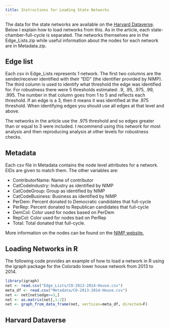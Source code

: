 ---
title: Instructions for Loading State Networks
---

The data for the state networks are available on the [Harvard Dataverse](https://dataverse.harvard.edu/dataverse/state_networks). Below I explain how to load networks from this. As in the article, each state-chamber-full-cycle is separated. The networks themselves are in the Edge_Lists.zip while useful information about the nodes for each network are in Metadata.zip.

Edge list
------
Each csv in Edge_Lists represents 1 network. The first two columns are
the sender/receiver identified with their "EID" (the identifier provided by
NIMP). The third column is used to identify what threshold the edge was
identified for. For robustness there were 5 thresholds estimated: .9, .95,
.975, .99, .995. The number in that column goes from 1 to 5 and reflects each
threshold. If an edge is a 3, then it means it was identified at the .975
threshold. When identifying edges you should use all edges at that level and
above.

The networks in the article use the .975 threshold and so edges greater than
or equal to 3 were included. I recommend using this network for most analysis and then reproducing analysis at other levels for robustness checks.

Metadata
------
Each csv file in Metadata contains the node level attributes for a network.
EIDs are given to match them. The other variables are:

- ContributorName: Name of contributor
- CatCodeIndustry: Industry as identified by NIMP
- CatCodeGroup: Group as identified by NIMP
- CatCodeBusiness: Business as identified by NIMP
- PerDem: Percent donated to Democratic candidates that full-cycle
- PerRep: Percent donated to Republican candidates that full-cycle
- DemCol: Color used for nodes based on PerDem
- RepCol: Color used for nodes bad on PerRep
- Total: Total donated that full-cycle.

More information on the nodes can be found on the [NIMP website.](https://www.followthemoney.org/)

Loading Networks in R
------

The following code provides an example of how to load a network in R using the igraph package for the Colorado lower house network from 2013 to 2014.


```R
library(igraph)
net <- read.csv("Edge_Lists/CO-2013-2014-House.csv")
meta_df <- read.csv("Metadata/CO-2013-2014-House.csv")
net <- net[net$edge>=3,]
net <- as.matrix(net[,1:2])
net <- graph_from_data_frame(net, vertices=meta_df, directed=F)
```


Harvard Dataverse
------

<script src="https://dataverse.harvard.edu/resources/js/widgets.js?alias=state_networks&amp;dvUrl=https://dataverse.harvard.edu&amp;widgetScope=state_networks&amp;widget=iframe&amp;heightPx=500"></script>
